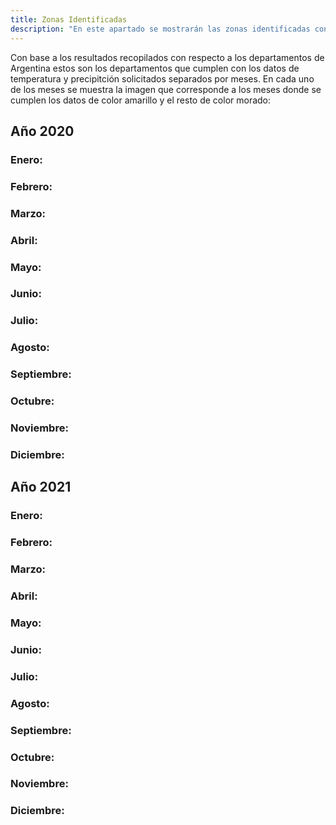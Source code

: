 ```yaml
---
title: Zonas Identificadas
description: "En este apartado se mostrarán las zonas identificadas con mejor cloma de Argentina."
---
```


Con base a los resultados recopilados con respecto a los departamentos de Argentina estos son los departamentos que cumplen con los datos de temperatura y precipitción solicitados separados por meses.
En cada uno de los meses se muestra la imagen que corresponde a los meses donde se cumplen los datos de color amarillo y el resto de color morado:

## Año 2020

### Enero:
### Febrero:
### Marzo:
### Abril:
### Mayo:
### Junio:
### Julio:
### Agosto:
### Septiembre:
### Octubre:
### Noviembre:
### Diciembre:


## Año 2021

### Enero:
### Febrero:
### Marzo:
### Abril:
### Mayo:
### Junio:
### Julio:
### Agosto:
### Septiembre:
### Octubre:
### Noviembre:
### Diciembre:

